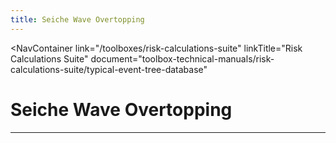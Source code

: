 ```yaml
---
title: Seiche Wave Overtopping
---
```



<NavContainer
  link="/toolboxes/risk-calculations-suite"
  linkTitle="Risk Calculations Suite"
  document="toolbox-technical-manuals/risk-calculations-suite/typical-event-tree-database"
></NavContainer>

# Seiche Wave Overtopping

<FigureNoRef 
    src="/figures/toolbox-technical-manuals/risk-calculations-suite/typical-event-tree-database/v1.3/Seiche-Wave-Overtopping.png" 
    alt="Seiche Wave Overtopping event tree" />

---

